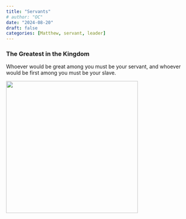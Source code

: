 ```yaml
---
title: "Servants"
# author: "OC"
date: "2024-08-20"
draft: false
categories: [Matthew, servant, leader]
---
```


### The Greatest in the Kingdom

Whoever would be great among you must be your servant, and whoever would be first among you must be your slave.

![](service.jpeg){fig-align="center" width="360"}

